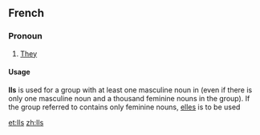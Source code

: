 ==French==

===Pronoun===
# [[They]]
====Usage====
'''Ils''' is used for a group with at least one masculine noun in (even if there is only one masculine noun and a thousand feminine nouns in the group). If the group referred to contains only feminine nouns, [[elles]] is to be used

[[et:Ils]]
[[zh:Ils]]